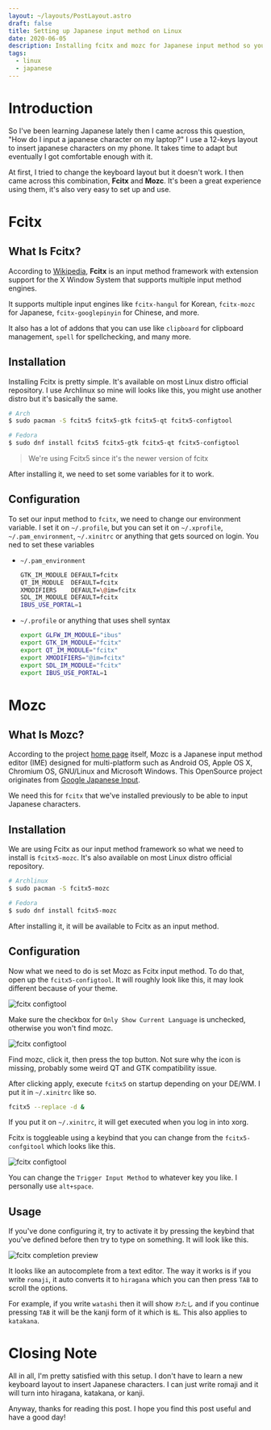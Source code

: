 ```yaml
---
layout: ~/layouts/PostLayout.astro
draft: false
title: Setting up Japanese input method on Linux
date: 2020-06-05
description: Installing fcitx and mozc for Japanese input method so you can type 日本語 on Linux
tags:
  - linux
  - japanese
---
```


<script>
</script>

# Introduction
So I've been learning Japanese lately then I came across this question, "How do I input a japanese character on my laptop?" I use a 12-keys layout to insert japanese characters on my phone. It takes time to adapt but eventually I got comfortable enough with it.

At first, I tried to change the keyboard layout but it doesn't work. I then came across this combination, **Fcitx** and **Mozc**. It's been a great experience using them, it's also very easy to set up and use.

# Fcitx
## What Is Fcitx?
According to [Wikipedia](https://en.wikipedia.org/wiki/Fcitx), **Fcitx** is an input method framework with extension support for the X Window System that supports multiple input method engines.

It supports multiple input engines like `fcitx-hangul` for Korean, `fcitx-mozc` for Japanese, `fcitx-googlepinyin` for Chinese, and more.

It also has a lot of addons that you can use like `clipboard` for clipboard management, `spell` for spellchecking, and many more.

## Installation
Installing Fcitx is pretty simple. It's available on most Linux distro official repository. I use Archlinux so mine will looks like this, you might use another distro but it's basically the same.

``` bash
# Arch
$ sudo pacman -S fcitx5 fcitx5-gtk fcitx5-qt fcitx5-configtool

# Fedora
$ sudo dnf install fcitx5 fcitx5-gtk fcitx5-qt fcitx5-configtool
```

> We're using Fcitx5 since it's the newer version of fcitx

After installing it, we need to set some variables for it to work.

## Configuration
To set our input method to `fcitx`, we need to change our environment variable.
I set it on `~/.profile`, but you can set it on `~/.xprofile`, `~/.pam_environment`, `~/.xinitrc` or anything that gets sourced on login. You ned to set these variables

- `~/.pam_environment`
    ```bash
    GTK_IM_MODULE DEFAULT=fcitx
    QT_IM_MODULE  DEFAULT=fcitx
    XMODIFIERS    DEFAULT=\@im=fcitx
    SDL_IM_MODULE DEFAULT=fcitx
    IBUS_USE_PORTAL=1
    ```

- `~/.profile` or anything that uses shell syntax
    ```bash
    export GLFW_IM_MODULE="ibus"
    export GTK_IM_MODULE="fcitx"
    export QT_IM_MODULE="fcitx"
    export XMODIFIERS="@im=fcitx"
    export SDL_IM_MODULE="fcitx"
    export IBUS_USE_PORTAL=1
    ```

# Mozc
## What Is Mozc?
According to the project [home page](https://github.com/google/mozc) itself, Mozc is a Japanese input method editor (IME) designed for multi-platform such as Android OS, Apple OS X, Chromium OS, GNU/Linux and Microsoft Windows. This OpenSource project originates from [Google Japanese Input](http://www.google.com/intl/ja/ime/).

We need this for `fcitx` that we've installed previously to be able to input Japanese characters.

## Installation
We are using Fcitx as our input method framework so what we need to install is `fcitx5-mozc`. It's also available on most Linux distro official repository.

``` bash
# Archlinux
$ sudo pacman -S fcitx5-mozc

# Fedora
$ sudo dnf install fcitx5-mozc
```

After installing it, it will be available to Fcitx as an input method.

## Configuration
Now what we need to do is set Mozc as Fcitx input method. To do that, open up the `fcitx5-configtool`. It will roughly look like this, it may look different because of your theme.

![fcitx configtool](/assets/post/japanese-input-method-on-linux/configtool-1.png)

Make sure the checkbox for `Only Show Current Language` is unchecked, otherwise you won't find mozc.

![fcitx configtool](/assets/post/japanese-input-method-on-linux/configtool-2.png)

Find mozc, click it, then press the top button. Not sure why the icon is missing, probably some weird QT and GTK compatibility issue.

After clicking apply, execute `fcitx5` on startup depending on your DE/WM. I put it in `~/.xinitrc` like so.

``` bash
fcitx5 --replace -d &
```

If you put it on `~/.xinitrc`, it will get executed when you log in into xorg.

Fcitx is toggleable using a keybind that you can change from the `fcitx5-confgitool` which looks like this.

![fcitx configtool](/assets/post/japanese-input-method-on-linux/configtool-3.png)

You can change the `Trigger Input Method` to whatever key you like. I personally use `alt+space`.

## Usage
If you've done configuring it, try to activate it by pressing the keybind that you've defined before then try to type on something. It will look like this.

![fcitx completion preview](/assets/post/japanese-input-method-on-linux/preview.png)

It looks like an autocomplete from a text editor. The way it works is if you write `romaji`, it auto converts it to `hiragana` which you can then press `TAB` to scroll the options.

For example, if you write `watashi` then it will show `わたし` and if you continue pressing `TAB` it will be the kanji form of it which is `私`. This also applies to `katakana`.

# Closing Note
All in all, I'm pretty satisfied with this setup. I don't have to learn a new keyboard layout to insert Japanese characters. I can just write romaji and it will turn into hiragana, katakana, or kanji.

Anyway, thanks for reading this post. I hope you find this post useful and have a good day!
